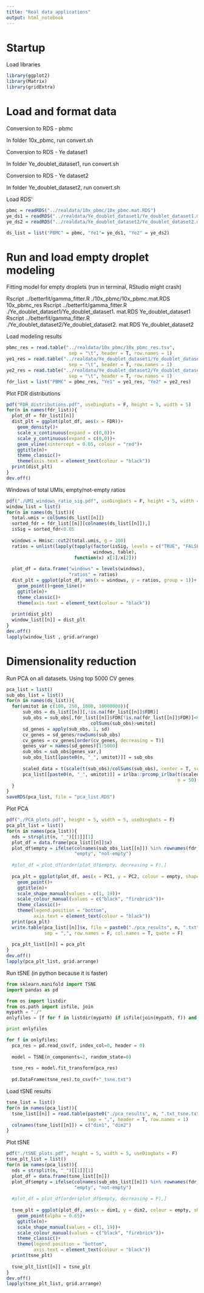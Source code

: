 ```yaml
---
title: "Real data applications"
output: html_notebook
---
```




# Startup
Load libraries

```r
library(ggplot2)
library(Matrix)
library(gridExtra)
```



# Load and format data
Conversion to RDS - pbmc  
  
In folder 10x_pbmc, run convert.sh

Conversion to RDS - Ye dataset1  
  
In folder Ye_doublet_dataset1, run convert.sh

Conversion to RDS - Ye dataset2

In folder Ye_doublet_dataset2, run convert.sh



Load RDS'

```r
pbmc = readRDS("../realdata/10x_pbmc/10x_pbmc.mat.RDS")
ye_ds1 = readRDS("../realdata/Ye_doublet_dataset1/Ye_doublet_dataset1.mat.RDS")
ye_ds2 = readRDS("../realdata/Ye_doublet_dataset2/Ye_doublet_dataset2.mat.RDS")

ds_list = list("PBMC" = pbmc, "Ye1"= ye_ds1, "Ye2" = ye_ds2)
```


# Run and load empty droplet modeling
Fitting model for empty droplets (run in terminal, RStudio might crash)

Rscript ../betterfit/gamma_fitter.R ./10x_pbmc/10x_pbmc.mat.RDS 10x_pbmc_res
Rscript ../betterfit/gamma_fitter.R ./Ye_doublet_dataset1/Ye_doublet_dataset1.
mat.RDS Ye_doublet_dataset1
Rscript ../betterfit/gamma_fitter.R ./Ye_doublet_dataset2/Ye_doublet_dataset2.
mat.RDS Ye_doublet_dataset2



Load modeling results

```r
pbmc_res = read.table("../realdata/10x_pbmc/10x_pbmc_res.tsv", 
                       sep = "\t", header = T, row.names = 1)
ye1_res = read.table("../realdata/Ye_doublet_dataset1/Ye_doublet_dataset1.tsv", 
                       sep = "\t", header = T, row.names = 1)
ye2_res = read.table("../realdata/Ye_doublet_dataset2/Ye_doublet_dataset2.tsv", 
                       sep = "\t", header = T, row.names = 1)
fdr_list = list("PBMC" = pbmc_res, "Ye1" = ye1_res, "Ye2" = ye2_res)
```



Plot FDR distributions

```r
pdf("FDR_distributions.pdf", useDingbats = F, height = 5, width = 5)
for(n in names(fdr_list)){
  plot_df = fdr_list[[n]]
  dist_plt = ggplot(plot_df, aes(x = FDR))+
    geom_density()+
    scale_x_continuous(expand = c(0,0))+
    scale_y_continuous(expand = c(0,0))+
    geom_vline(xintercept = 0.05, colour = "red")+
    ggtitle(n)+
    theme_classic()+
    theme(axis.text = element_text(colour = "black"))
  print(dist_plt)
}
dev.off()
```


Windows of total UMIs, empty/not-empty ratios

```r
pdf("./UMI_windows_ratio_sig.pdf", useDingbats = F, height = 5, width = 5)
window_list = list()
for(n in names(ds_list)){
  total.umis = colSums(ds_list[[n]])
  sorted_fdr = fdr_list[[n]][colnames(ds_list[[n]]),]
  isSig = sorted_fdr<0.05
  
  windows = Hmisc::cut2(total.umis, g = 200)
  ratios = unlist(lapply(tapply(factor(isSig, levels = c("TRUE", "FALSE")), 
                                windows, table), 
                         function(x) x[1]/x[2]))
  
  plot_df = data.frame("windows" = levels(windows),
                       "ratios" = ratios)
  dist_plt = ggplot(plot_df, aes(x = windows, y = ratios, group = 1))+
    geom_point()+geom_line()+
    ggtitle(n)+
    theme_classic()+
    theme(axis.text = element_text(colour = "black"))
  
  print(dist_plt)
  window_list[[n]] = dist_plt
}
dev.off()
lapply(window_list , grid.arrange)
```



# Dimensionality reduction
Run PCA on all datasets. Using top 5000 CV genes

```r
pca_list = list()
sub_obs_list = list()
for(n in names(ds_list)){
  for(umitot in c(100, 250, 1000, 10000000)){
      sub_obs = ds_list[[n]][,!is.na(fdr_list[[n]]$FDR)]
      sub_obs = sub_obs[,fdr_list[[n]]$FDR[!is.na(fdr_list[[n]]$FDR)]<0.05 |
                               colSums(sub_obs)>umitot]
      sd_genes = apply(sub_obs, 1, sd)
      cv_genes = sd_genes/rowSums(sub_obs)
      cv_genes = cv_genes[order(cv_genes, decreasing = T)]
      genes_var = names(sd_genes)[1:5000]
      sub_obs = sub_obs[genes_var,]
      sub_obs_list[[paste0(n, "_", umitot)]] = sub_obs
      
      scaled_data = t(scale(t(sub_obs)/colSums(sub_obs), center = T, scale = F))
      pca_list[[paste0(n, "_", umitot)]] = irlba::prcomp_irlba(t(scaled_data), 
                                                               n = 50)
  }
}
saveRDS(pca_list, file = "pca_list.RDS")
```



Plot PCA

```r
pdf("./PCA_plots.pdf", height = 5, width = 5, useDingbats = F)
pca_plt_list = list()
for(n in names(pca_list)){
  nds = strsplit(n, "_")[[1]][1]
  plot_df = data.frame(pca_list[[n]]$x)
  plot_df$empty = ifelse(colnames(sub_obs_list[[n]]) %in% rownames(fdr_list[[nds]])[fdr_list[[nds]]$FDR>=0.05], 
                         "empty", "not-empty")
  
  #plot_df = plot_df[order(plot_df$empty, decreasing = F),]
  
  pca_plt = ggplot(plot_df, aes(x = PC1, y = PC2, colour = empty, shape = empty))+
    geom_point()+
    ggtitle(n)+
    scale_shape_manual(values = c(1, 19))+
    scale_colour_manual(values = c("black", "firebrick"))+
    theme_classic()+
    theme(legend.position = "bottom",
          axis.text = element_text(colour = "black"))
  print(pca_plt)
  write.table(pca_list[[n]]$x, file = paste0("./pca_results", n, ".txt"), 
              sep = ",", row.names = F, col.names = T, quote = F)
  
  pca_plt_list[[n]] = pca_plt
}
dev.off()
lapply(pca_plt_list, grid.arrange)
```



Run tSNE (in python because it is faster)

```python
from sklearn.manifold import TSNE
import pandas as pd

from os import listdir
from os.path import isfile, join
mypath = "./"
onlyfiles = [f for f in listdir(mypath) if isfile(join(mypath, f)) and "pca" in f]

print onlyfiles

for f in onlyfiles:
  pca_res = pd.read_csv(f, index_col=0, header = 0)
  
  model = TSNE(n_components=2, random_state=0)
  
  tsne_res = model.fit_transform(pca_res) 
  
  pd.DataFrame(tsne_res).to_csv(f+"_tsne.txt")
```



Load tSNE results

```r
tsne_list = list()
for(n in names(pca_list)){
  tsne_list[[n]] = read.table(paste0("./pca_results", n, ".txt_tsne.txt"), 
                              sep = ",", header = T, row.names = 1)
  colnames(tsne_list[[n]]) = c("dim1", "dim2")
}
```



Plot tSNE

```r
pdf("./tSNE_plots.pdf", height = 5, width = 5, useDingbats = F)
tsne_plt_list = list()
for(n in names(pca_list)){
  nds = strsplit(n, "_")[[1]][1]
  plot_df = data.frame(tsne_list[[n]])
  plot_df$empty = ifelse(colnames(sub_obs_list[[n]]) %in% rownames(fdr_list[[nds]])[fdr_list[[nds]]$FDR>=0.05], 
                         "empty", "not-empty")
  
  #plot_df = plot_df[order(plot_df$empty, decreasing = F),]
  
  tsne_plt = ggplot(plot_df, aes(x = dim1, y = dim2, colour = empty, shape = empty))+
    geom_point(alpha = 0.65)+
    ggtitle(n)+
    scale_shape_manual(values = c(1, 19))+
    scale_colour_manual(values = c("black", "firebrick"))+
    theme_classic()+
    theme(legend.position = "bottom",
          axis.text = element_text(colour = "black"))
  print(tsne_plt)
  
  tsne_plt_list[[n]] = tsne_plt
}
dev.off()
lapply(tsne_plt_list, grid.arrange)
```

